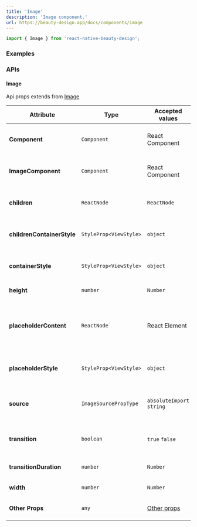 ```yaml
---
title: 'Image'
description: 'Image component.'
url: https://beauty-design.app/docs/components/image
---
```


```jsx
import { Image } from 'react-native-beauty-design';
```
### Examples

<Playground
  id="default"
  title="Default"
  description="Default image element."
  code={imageContent.defaultCode}
/>

<Spacer y={2} />

<Playground
  id="resize-mode"
  title="Resize Mode"
  description="Object Fit mode."
  code={imageContent.resizeMode}
/>

<Spacer y={2} />

### APIs

#### Image
Api props extends from [Image](https://reactnative.dev/docs/image)

| Attribute                  | Type                   | Accepted values                 | Description                                          | Default                                       |
|----------------------------|------------------------|---------------------------------|------------------------------------------------------|-----------------------------------------------|
| **Component**              | `Component`            | React Component                 | Change the element warpper base                      | [Ripple](/docs/components/ripple) or `View`   |
| **ImageComponent**         | `Component`            | React Component                 | Change the element of the image base                 | [RNImage](https://reactnative.dev/docs/image) |
| **children**               | `ReactNode`            | `ReactNode`                     | Accessory as a child for the component               | -                                             |
| **childrenContainerStyle** | `StyleProp<ViewStyle>` | `object`                        | Style object for wrapper children element            | -                                             |
| **containerStyle**         | `StyleProp<ViewStyle>` | `object`                        | Style object for container element                   | -                                             |
| **height**                 | `number`               | `Number`                        | Height of the image                                  | -                                             |
| **placeholderContent**     | `ReactNode`            | React Element                   | Placeholder of the image when not find a source prop | -                                             |
| **placeholderStyle**       | `StyleProp<ViewStyle>` | `object`                        | Style object for container element                   | -                                             |
| **source**                 | `ImageSourcePropType`  | `absoluteImport` `string`       | URI of the picture, can be an import or string       | -                                             |
| **transition**             | `boolean`              | `true` `false`                  | Activate animation effect fadeIn                     | `false`                                       |
| **transitionDuration**     | `number`               | `Number`                        | Transition duration effect                           | `360`ms                                       |
| **width**                  | `number`               | `Number`                        | Width of the image                                   | -                                             |
| **Other Props**            | `any`                  | [Other props](#base-properties) | Interactive props for element                        | -                                             |

<Spacer y={2} />

<BaseProperties />
